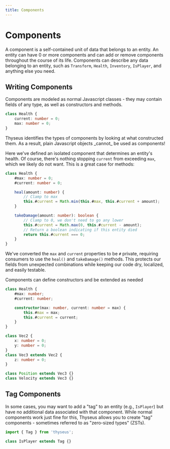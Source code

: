 ```yaml
---
title: Components
---
```



# Components

A component is a self-contained unit of data that belongs to an entity. An
entity can have 0 or more components and can add or remove components throughout
the course of its life. Components can describe any data belonging to an entity,
such as `Transform`, `Health`, `Inventory`, `IsPlayer`, and anything else you
need.

## Writing Components

Components are modeled as normal Javascript classes - they may contain fields of
any type, as well as constructors and methods.

```ts
class Health {
	current: number = 0;
	max: number = 0;
}
```

<Callout type="note">
	Thyseus identifies the types of components by looking at what constructed
	them. As a result, plain Javascript objects _cannot_ be used as components!
</Callout>

Here we've defined an isolated component that determines an entity's health. Of
course, there's nothing stopping `current` from exceeding `max`, which we likely
do not want. This is a great case for methods:

```ts {6-9,11-16}
class Health {
	#max: number = 0;
	#current: number = 0;

	heal(amount: number) {
		// Clamp to max
		this.#current = Math.min(this.#max, this.#current + amount);
	}

	takeDamage(amount: number): boolean {
		// Clamp to 0, we don't need to go any lower
		this.#current = Math.max(0, this.#current - amount);
		// Return a boolean indicating if this entity died
		return this.#current === 0;
	}
}
```

We've converted the `max` and `current` properties to be `#` private, requiring
consumers to use the `heal()` and `takeDamage()` methods. This protects our
fields from unexpected combinations while keeping our code dry, localized, and
easily testable.

Components can define constructors and be extended as needed

```ts {6-9}
class Health {
	#max: number;
	#current: number;

	constructor(max: number, current: number = max) {
		this.#max = max;
		this.#current = current;
	}
}

class Vec2 {
	x: number = 0;
	y: number = 0;
}
class Vec3 extends Vec2 {
	z: number = 0;
}

class Position extends Vec3 {}
class Velocity extends Vec3 {}
```

## Tag Components

In some cases, you may want to add a "tag" to an entity (e.g., `IsPlayer`) but
have no additional data associated with that component. While normal components
work just fine for this, Thyseus allows you to create "tag" components -
sometimes referred to as "zero-sized types" (ZSTs).

```ts
import { Tag } from 'thyseus';

class IsPlayer extends Tag {}
```
